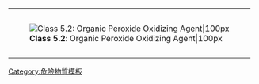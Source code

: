 {| cellspacing="0" style="height: 100px; border: solid {{{bordercolor|black}}} 1px; color: black; background: {{{color1|white}}};" width=99%
|-
| rowspan=2 style="padding: 2pt; height: 100px; background: {{{color2|white}}};" | [[Image:HAZMAT Class 5-2 Organic Peroxide Oxidizing Agent.png|'''Class 5.2''': Organic Peroxide Oxidizing Agent|100px]]
|-
| align=center | {{{text|'''5.2'''：有機過氧化物}}}
|}<noinclude>
[[Category:危險物質模板]]
</noinclude>